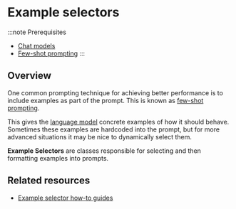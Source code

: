 # Example selectors

:::note Prerequisites

- [Chat models](/docs/concepts/chat_models/)
- [Few-shot prompting](/docs/concepts/few_shot_prompting/)
  :::

## Overview

One common prompting technique for achieving better performance is to include examples as part of the prompt. This is known as [few-shot prompting](/docs/concepts/few_shot_prompting).

This gives the [language model](/docs/concepts/chat_models/) concrete examples of how it should behave.
Sometimes these examples are hardcoded into the prompt, but for more advanced situations it may be nice to dynamically select them.

**Example Selectors** are classes responsible for selecting and then formatting examples into prompts.

## Related resources

- [Example selector how-to guides](/docs/how_to/#example-selectors)
